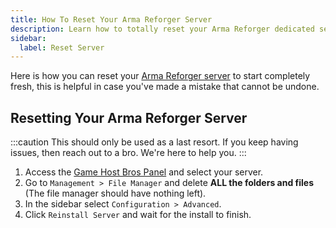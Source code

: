 ```yaml
---
title: How To Reset Your Arma Reforger Server
description: Learn how to totally reset your Arma Reforger dedicated server.
sidebar:
  label: Reset Server
---
```


Here is how you can reset your [Arma Reforger server](https://www.gamehostbros.com/arma-reforger-server-hosting/) to start completely fresh, this is helpful in case you've made a mistake that cannot be undone.

## Resetting Your Arma Reforger Server

:::caution
This should only be used as a last resort. If you keep having issues, then reach out to a bro. We're here to help you.
:::

<Steps>

1. Access the [Game Host Bros Panel](https://panel.gamehostbros.com/) and select your server.
2. Go to `Management > File Manager` and delete **ALL the folders and files** (The file manager should have nothing left).
3. In the sidebar select `Configuration > Advanced`.
4. Click `Reinstall Server` and wait for the install to finish.
</Steps>